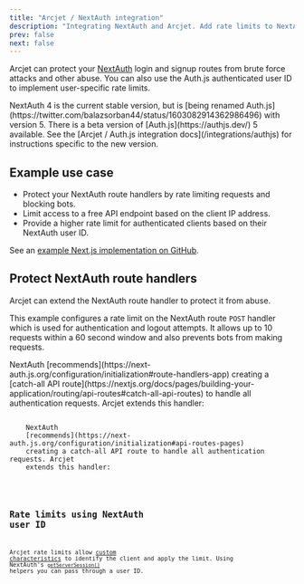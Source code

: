 ```yaml
---
title: "Arcjet / NextAuth integration"
description: "Integrating NextAuth and Arcjet. Add rate limits to NextAuth login endpoints."
prev: false
next: false
---
```



Arcjet can protect your [NextAuth](https://next-auth.js.org/) login and signup
routes from brute force attacks and other abuse. You can also use the Auth.js
authenticated user ID to implement user-specific rate limits.

<WhatIsArcjet />

<Aside type="note" title="NextAuth 4 and Auth.js 5">
  NextAuth 4 is the current stable version, but is [being renamed
  Auth.js](https://twitter.com/balazsorban44/status/1603082914362986496) with
  version 5. There is a beta version of [Auth.js](https://authjs.dev/) 5
  available. See the [Arcjet / Auth.js integration docs](/integrations/authjs)
  for instructions specific to the new version.
</Aside>

## Example use case

- Protect your NextAuth route handlers by rate limiting requests and
  blocking bots.
- Limit access to a free API endpoint based on the client IP address.
- Provide a higher rate limit for authenticated clients based on their
  NextAuth user ID.

See an [example Next.js implementation on
GitHub](https://github.com/arcjet/arcjet-js/tree/main/examples/nextjs-14-nextauth-4).

## Protect NextAuth route handlers

Arcjet can extend the NextAuth route handler to protect it from abuse.

This example configures a rate limit on the NextAuth route `POST` handler which
is used for authentication and logout attempts. It allows up to 10 requests
within a 60 second window and also prevents bots from making requests.

<Tabs>
  <TabItem label="NextJS (App)">
    NextAuth
    [recommends](https://next-auth.js.org/configuration/initialization#route-handlers-app)
    creating a [catch-all API
    route](https://nextjs.org/docs/pages/building-your-application/routing/api-routes#catch-all-api-routes)
    to handle all authentication requests. Arcjet extends this handler:
    <Code
      code={NextAuthAppTS}
      lang="ts"
      title="/app/api/auth/[...nextauth]/route.ts"
      mark={["ARCJET_KEY"]}
    />
  </TabItem>
  <TabItem label="NextJS (Pages)">
    NextAuth
    [recommends](https://next-auth.js.org/configuration/initialization#api-routes-pages)
    creating a catch-all API route to handle all authentication requests. Arcjet
    extends this handler:
    <Code
      code={NextAuthPagesTS}
      lang="ts"
      title="/pages/api/auth/[...nextauth].ts"
      mark={["ARCJET_KEY"]}
    />
  </TabItem>
</Tabs>

## Rate limits using NextAuth user ID

Arcjet rate limits allow [custom
characteristics](/rate-limiting/configuration#custom-characteristics) to
identify the client and apply the limit. Using NextAuth's
[`getServerSession()`](https://next-auth.js.org/configuration/nextjs#getserversession)
helpers you can pass through a user ID.

<Tabs>
  <TabItem label="NextJS (App)">
    <Code
      code={NextAuthUserAppTS}
      lang="ts"
      title="/app/api/private/route.ts"
      mark={["ARCJET_KEY"]}
    />
  </TabItem>
  <TabItem label="NextJS (Pages)">
    <Code
      code={NextAuthUserPagesTS}
      lang="ts"
      title="/pages/api/private.ts"
      mark={["ARCJET_KEY"]}
    />
  </TabItem>
</Tabs>
